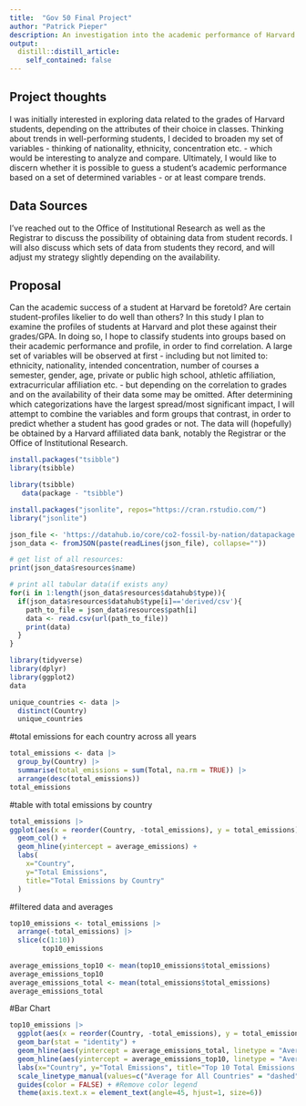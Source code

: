 ```yaml
---
title:  "Gov 50 Final Project"
author: "Patrick Pieper"
description: An investigation into the academic performance of Harvard Students based on set variables. This paper will use GPA/grades of students and plot them against data from their student profile. Depending on the availability of the data, factors examined will include, ethnicity, nationality, intended concentration, number of courses a semester, gender, age, private or public high school etc. In analysing the data, the data will be plotted in order to determine trends and an attempt will be made at deducing the expected academic success of a student based on their profile. 
output:
  distill::distill_article:
    self_contained: false
---
```



## Project thoughts

I was initially interested in exploring data related to the grades of Harvard students, depending on the attributes of their choice in classes. Thinking about trends in well-performing students, I decided to broaden my set of variables - thinking of nationality, ethnicity, concentration etc. - which would be interesting to analyze and compare. Ultimately, I would like to discern whether it is possible to guess a student's academic performance based on a set of determined variables - or at least compare trends.


## Data Sources

I've reached out to the Office of Institutional Research as well as the Registrar to discuss the possibility of obtaining data from student records. I will also discuss which sets of data from students they record, and will adjust my strategy slightly depending on the availability.

## Proposal
Can the academic success of a student at Harvard be foretold? Are certain student-profiles likelier to do well than others? In this study I plan to examine the profiles of students at Harvard and plot these against their grades/GPA. In doing so, I hope to classify students into groups based on their academic performance and profile, in order to find correlation. A large set of variables will be observed at first - including but not limited to: ethnicity, nationality, intended concentration, number of courses a semester, gender, age, private or public high school, athletic affiliation, extracurricular affiliation etc. - but depending on the correlation to grades and on the availability of their data some may be omitted. After determining which categorizations have the largest spread/most significant impact, I will attempt to combine the variables and form groups that contrast, in order to predict whether a student has good grades or not. The data will (hopefully) be obtained by a Harvard affiliated data bank, notably the Registrar or the Office of Institutional Research. 



```r
install.packages("tsibble")
library(tsibble)
```

```r
library(tsibble)
   data(package - "tsibble")
```


```r
install.packages("jsonlite", repos="https://cran.rstudio.com/")
library("jsonlite")

json_file <- 'https://datahub.io/core/co2-fossil-by-nation/datapackage.json'
json_data <- fromJSON(paste(readLines(json_file), collapse=""))

# get list of all resources:
print(json_data$resources$name)

# print all tabular data(if exists any)
for(i in 1:length(json_data$resources$datahub$type)){
  if(json_data$resources$datahub$type[i]=='derived/csv'){
    path_to_file = json_data$resources$path[i]
    data <- read.csv(url(path_to_file))
    print(data)
  }
}
```

```r
library(tidyverse)
library(dplyr)
library(ggplot2)
data
```
```r
unique_countries <- data |>
  distinct(Country)
  unique_countries
```

#total emissions for each country across all years

```r
total_emissions <- data |>
  group_by(Country) |>
  summarise(total_emissions = sum(Total, na.rm = TRUE)) |>
  arrange(desc(total_emissions))
total_emissions
```



#table with total emissions by country

```r
total_emissions |>
ggplot(aes(x = reorder(Country, -total_emissions), y = total_emissions)) +
  geom_col() +
  geom_hline(yintercept = average_emissions) +
  labs(
    x="Country",
    y="Total Emissions",
    title="Total Emissions by Country"
  )
```


#filtered data and averages

```r
top10_emissions <- total_emissions |>
  arrange(-total_emissions) |>
  slice(c(1:10))
        top10_emissions
        
average_emissions_top10 <- mean(top10_emissions$total_emissions)
average_emissions_top10
average_emissions_total <- mean(total_emissions$total_emissions)
average_emissions_total
```


#Bar Chart 

```r
top10_emissions |>
  ggplot(aes(x = reorder(Country, -total_emissions), y = total_emissions)) +
  geom_bar(stat = "identity") +
  geom_hline(aes(yintercept = average_emissions_total, linetype = "Average for All Countries", color="indianred")) +
  geom_hline(aes(yintercept = average_emissions_top10, linetype = "Average for Top 10 Countries", color="dodgerblue")) +
  labs(x="Country", y="Total Emissions", title="Top 10 Total Emissions by Country") +
  scale_linetype_manual(values=c("Average for All Countries" = "dashed", "Average for Top 10 Countries" = "dotted"), name="Average Line") +
  guides(color = FALSE) + #Remove color legend
  theme(axis.text.x = element_text(angle=45, hjust=1, size=6))
  
```

























